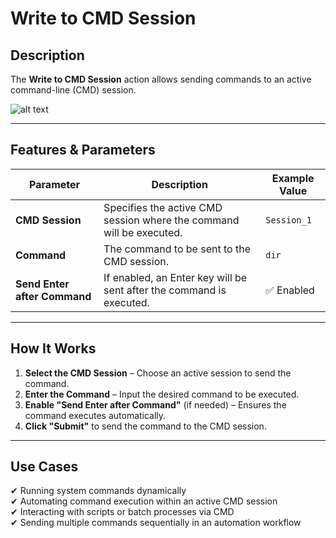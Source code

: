 # **Write to CMD Session**

## Description

The **Write to CMD Session** action allows sending commands to an active command-line (CMD) session.

![alt text](../assets/cmd-session/write-to-cmd-session-1.png)

---

## **Features & Parameters**

| Parameter | Description | Example Value |
|-----------|------------|---------------|
| **CMD Session** | Specifies the active CMD session where the command will be executed. | `Session_1` |
| **Command** | The command to be sent to the CMD session. | `dir` |
| **Send Enter after Command** | If enabled, an Enter key will be sent after the command is executed. | ✅ Enabled |

---

## **How It Works**

1. **Select the CMD Session** – Choose an active session to send the command.
2. **Enter the Command** – Input the desired command to be executed.
3. **Enable "Send Enter after Command"** (if needed) – Ensures the command executes automatically.
4. **Click "Submit"** to send the command to the CMD session.

---

## **Use Cases**

✔ Running system commands dynamically  
✔ Automating command execution within an active CMD session  
✔ Interacting with scripts or batch processes via CMD  
✔ Sending multiple commands sequentially in an automation workflow  
